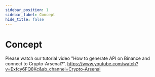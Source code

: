 ```yaml
---
sidebar_position: 1
sidebar_label: Concept
hide_title: false
---
```



# Concept

Please watch our tutorial video "How to generate API on Binance and connect to Crypto-Arsenal?".
https://www.youtube.com/watch?v=Exfcy6FQ8Kc&ab_channel=Crypto-Arsenal
